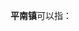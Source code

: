 '''平南镇'''可以指：
{{PRC admin/disambig|45/07/21/106/000|45/08/21/100/000|62/05/02/107/000}}
{{disambig|cat=三字中国镇名消歧义}}